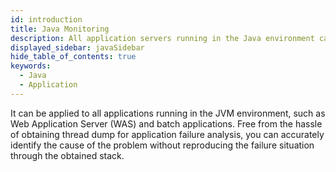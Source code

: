 ```yaml
---
id: introduction
title: Java Monitoring
description: All application servers running in the Java environment can be monitored. This document page is used to introduce Java monitoring products.
displayed_sidebar: javaSidebar
hide_table_of_contents: true
keywords:
  - Java
  - Application
---
```


It can be applied to all applications running in the JVM environment, such as Web Application Server (WAS) and batch applications. Free from the hassle of obtaining thread dump for application failure analysis, you can accurately identify the cause of the problem without reproducing the failure situation through the obtained stack.


<Apmcommonintro />
